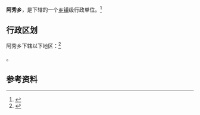 {{中国乡级行政区|54/24/29/203/000}}

'''阿秀乡'''，是{{PRC admin/fullname|54/24/29/203/000|3}}下辖的一个[[乡镇|乡镇]]级行政单位。<ref>{{PRC admin/ref sgc|{{PRC admin/parent|54/24/29/203/000}}}}</ref>

== 行政区划 ==

阿秀乡下辖以下地区：<ref>{{PRC admin/ref sgc|54/24/29/203/000}}</ref>

{{PRC admin/children|54/24/29/203/000}}。

== 参考资料 ==

{{reflist}}

{{行政区划小作品}}
{{PRC admin/navcat|54/24/29/203/000}}